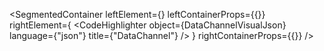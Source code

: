 
<SegmentedContainer
  leftElement={<DataChannelDesc />}
  leftContainerProps={{}}
  rightElement={
    <CodeHighlighter
      object={DataChannelVisualJson}
      language={"json"}
      title={"DataChannel"}
    />
  }
  rightContainerProps={{}}
/>

<div
  class={"spacer"}
/>


